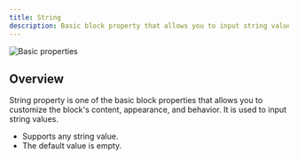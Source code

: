 ```yaml
---
title: String
description: Basic block property that allows you to input string values.
---
```


![Basic properties](/block-properties/basic-properties.png)

## Overview

String property is one of the basic block properties that allows you to customize the block's content, appearance, and behavior. It is used to input string values.

- Supports any string value.
- The default value is empty.

